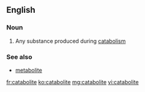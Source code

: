 ==English==

===Noun===
{{en-noun}}

# {{biochemistry}} Any substance produced during [[catabolism]]

===See also===
* [[metabolite]]

[[fr:catabolite]]
[[ko:catabolite]]
[[mg:catabolite]]
[[vi:catabolite]]